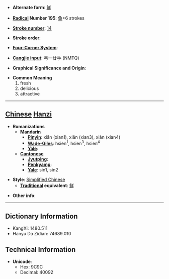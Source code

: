 * '''Alternate form''': [[鮮]]

* '''[[Wiktionary:Chinese radical index| Radical]] Number 195''': [[Wiktionary:Chinese radical index 鱼|鱼]]+6 strokes

* '''[[Wiktionary:Chinese total strokes index|Stroke number]]''': [[Wiktionary:Chinese total strokes index 14|14]]

* '''Stroke order''': 

* '''[[Wiktionary:Chinese four corner index|Four-Corner System]]''': 

* '''[[Wiktionary:Chinese Cangjie index|Cangjie input]]''': 弓一廿手 (NMTQ)

* '''Graphical Significance and Origin''': 

* '''Common Meaning'''
*#fresh
*# delicious
*# attractive


----

== [[Chinese]] [[Hanzi]] ==

* '''Romanizations'''
** '''[[Mandarin]]'''
*** '''[[Pinyin]]''': xiān (xian1), xiǎn (xian3), xiàn (xian4)
*** '''[[Wade-Giles]]''': hsien<sup>1</sup>, hsien<sup>3</sup>, hsien<sup>4</sup>
*** '''[[Yale]]''': 
** '''[[Cantonese]]'''
*** '''[[Jyutping]]''':
*** '''[[Penkyamp]]''': 
*** '''[[Yale]]''': sin1, sin2

* '''Style''': [[Simplified Chinese]] 
** '''[[Traditional Chinese|Traditional]] equivalent''': [[鮮]]

* '''Other info''': 

----

== Dictionary Information ==

* KangXi: 1480.511
* Hanyu Da Zidian: 74689.010

== Technical Information ==

* '''Unicode''':
** Hex: 9C9C
** Decimal: 40092